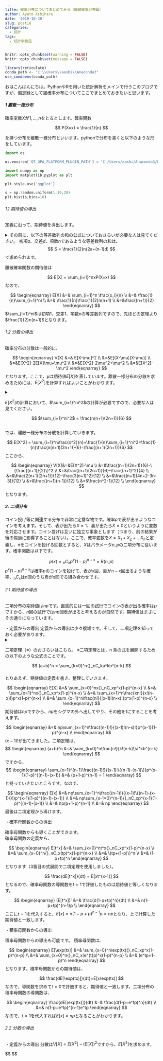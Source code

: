 ```yaml
---
title: 確率分布についてまとめてみる（離散確率分布編）
author: Ayato Ashihara
date: '2019-10-30'
slug: post18
categories:
  - 統計
tags:
  - 統計学検定
---
```


<!--more-->

```r
knitr::opts_chunk$set(warning = FALSE)
knitr::opts_chunk$set(message = FALSE)
```

```r
library(reticulate)
conda_path <- "C:\\Users\\aashi\\Anaconda3"
use_condaenv(conda_path)
```

おはこんばんにちは。PythonやRを用いた統計解析をメインで行うこのブログですが、備忘録として諸確率分布についてここでまとめておきたいと思います。

##### 1 離散一様分布
確率変数$X$が$1,...,n$をとるとします。確率関数

$$
P(X=x) = \frac{1}{n}
$$

を持つ分布を離散一様分布といいます。pythonで分布を書くと以下のような形をしています。

```python
import os

os.environ['QT_QPA_PLATFORM_PLUGIN_PATH'] = 'C:/Users/aashi/Anaconda3/Library/plugins/platforms'
```


```python
import numpy as np
import matplotlib.pyplot as plt

plt.style.use('ggplot')

s = np.random.uniform(1,10,20)
plt.hist(s,bins=10)

```

###### 1.1 期待値の導出

定義に沿って、期待値を導出します。

<details><summary>その前に、以下の等差数列の和の公式についておさらいが必要な人は見てください。
初項$a$、交差$d$、項数$n$であるような等差数列の和は、
$$
S = \frac{1}{2}n(2a+(n-1)d)
$$
で求められます。
</summary>

（証明）
数列を二通りで書きます。1つはそのまま、2つ目は逆順です。

$$
S = a + (a+d) + (a+2d) + ... + \{a + (n-2)d\} + \{a + (n-1)d\} \\
S = \{a + (n-1)d\} + \{a + (n-2)d\} + ... + (a+2d) +(a+d) + a
$$
この2本の方程式を縦に見て、同じ位置の項を足し合わせると、$2a + (n-d)$がn個できちゃいます。

$$
\begin{eqnarray}
2S &=& 2a + (n-1)d + 2a + (n-1)d + ... + 2a + (n-1)d \\
&=& n(2a + (n-1)d)
\end{eqnarray}
$$
よって、

$$
S = \frac{1}{2}n(2a + (n-1)d)
$$
</details>

離散確率関数の期待値は

$$
E[X] = \sum_{i=1}^nxP(X=x)
$$
なので、

$$
\begin{eqnarray}
E[X] &=& \sum_{i=1}^n \frac{x_i}{n} \\
&=& \frac{1}{n}\sum_{i=1}^ni \\
&=& \frac{1}{n}\frac{1}{2}n(n+1) \\
&=&\frac{(n+1)}{2}
\end{eqnarray}
$$
$\sum_{i=1}^ni$は初項1、交差1、項数$n$の等差数列ですので、先ほどの定理より$\frac{1}{2}n(n+1)$となります。

###### 1.2 分散の導出

確率分布の分散は一般的に、

$$
\begin{eqnarray}
V(X) &=& E[X-\mu]^2 \\
&=&E[(X-\mu)(X-\mu)] \\
&=&E[X^2]-2E[X]\mu+\mu^2 \\
&=&E[X^2]-2\mu^2+\mu^2 \\
&=&E[X^2]-\mu^2
\end{eqnarray}
$$
となります。ここで、$\mu$は期待値$E[X]$を表しています。離散一様分布の分散を求めるためには、$E[X^2]$を計算すればよいことがわかります。

<details><summary>$E[X^2]$の計算において、$\sum_{i=1}^ni^2$の計算が必要ですので、必要な人は見てください。

$$
$\sum_{i=1}^ni^2$ = \frac{n(n+1)(2n+1)}{6}
$$

</summary>

（証明）
$(k+1)^3-k^3=3k^2+3k+1$に順に$k=1,2,...,n$を代入し、縦に揃えます。

$$
\begin{eqnarray}
2^3-1^3&=&3・1^2+3・1+1 \\
3^3-2^3&=&3・2^2+3・2+1 \\
4^3-3^3&=&3・3^2+3・3+1 \\
....\\
(n+1)^3-n^3&=&3・n^2+3・n+1

\end{eqnarray}
$$

これら方程式を縦に見て、足し合わせると左辺がすっきりして、

$$
(n+1)^3-1=3\sum_{k=1}^nk^2+3\sum_{k=1}^nk+n \\
$$
$\sum_{k=1}^nk=\frac{n(n+1)}{2}$は先ほど求めているので代入すると、

$$
(n+1)^3-1=3\sum_{k=1}^nk^2+3\frac{n(n+1)}{2}+n \\
$$
ここから

$$
\begin{eqnarray}
3\sum_{k=1}^nk^2&=&(n+1)^3-1-(3\frac{n(n+1)}{2}+n)\\
\sum_{k=1}^nk^2&=&\frac{1}{3}\{(n+1)^3-1-(3\frac{n(n+1)}{2}+n)\}\\
&=&\frac{1}{6}\{2(n+1)^3-2-3n(n+1)-2n\}\\
&=&\frac{1}{6}\{2n^3+6n^2+6n+2-2-3n^2-3n-2n\}\\
&=&\frac{1}{6}\{2n^3+3n^2+n\}\\
&=&\frac{1}{6}n\{2n^2+3n+1\}\\
&=&\frac{1}{6}n(n+1)(2n+1)\\
\end{eqnarray}
$$
</details>

では、離散一様分布の分散を計算していきます。

$$
E[X^2] = \sum_{i=1}^n\frac{x^2}{n}=\frac{1}{n}\sum_{i=1}^ni^2=\frac{1}{n}\frac{n(n+1)(2n+1)}{6}=\frac{(n+1)(2n+1)}{6}
$$
ここから、

$$
\begin{eqnarray}
V[X]&=&E[X^2]-\mu \\
&=&\frac{(n+1)(2n+1)}{6}-\{\frac{(n+1)}{2}\}^2 \\
&=&\frac{(n+1)(2n+1)}{6}-\frac{(n+1)^2}{4} \\
&=&\frac{2(n+1)(2n+1)}{12}-\frac{3(n+1)^2}{12} \\
&=&\frac{(n+1)(4n+2-3n-3)}{12} \\
&=&\frac{(n+1)(n-1)}{12} \\
&=&\frac{n^2-1}{12} \\
\end{eqnarray}
$$
となります。

##### 2. 二項分布

コイン投げ等に関連する分布で非常に定番な物です。確率$p$で表が出るようなコインを考えます。そして、表が出たら$X=1$、裏が出たら$X=0$というように変数を対応させます。コイン投げは互いに独立な事象とします（つまり、前の結果が後の悔過に影響することはない）。ここで、確率変数を$X=X_1+X_2+...X_n$と定義し、$n$をコインを投げる回数とすると、$X$はパラメータ$n,p$の二項分布に従います。確率関数は以下です。

$$
p(x) = {}_nC_xp^x(1-p)^{n-x} = B(n,p)
$$
$p^x(1-p)^{n-x}$は確率$p$のコインを投げて、表が$x$回、裏が$n-x$回出るような確率、${}_nC_x$は$n$回のうち表が$x$回でる組み合わせです。

###### 2.1 期待値の導出
二項分布の期待値は$np$です。直感的には一回の試行でコインの表が出る確率は$p$ですから、$n$回の試行では$np$回表が出ると考えるのが自然です。期待値はまさにその通りになっています。

・定義からの導出
定義からの導出は少々複雑です。そして、二項定理を知っておく必要があります。
<details><summary>二項定理（※）のおさらいはこちら。
※二項定理とは，n 乗の式を展開するための以下のような公式のことです。

$$
(a+b)^n = \sum_{k=0}^n{}_nC_ka^kb^{n-k}
$$
</summary>

二項定理で重要なことは$(a+b)^n$を展開したとき、それぞれの係数は${}_nC_k$になるということです。
例えば、

$$
\begin{eqnarray}
(a+b)^3&=&\sum_{k=0}^3{}_3C_ka^kb^{3-k} \\
&=& {}_3C_0a^3 + {}_3C_1a^2b + {}_3C_2ab^2+{}_3C_3b^3 
\end{eqnarray}
$$
といった感じです。

・証明
n=3の場合で考えてみます。$(a+b)^3=(a+b)(a+b)(a+b)$です。この式を展開した時の各項は以下のようにまとめられます。

|:--|--:|:-:|
| a | a | a |
| a | a | b |
| a | b | a |
| a | b | b |
| b | a | a |
| b | a | b |
| b | b | a |
| b | b | b |

見るとわかるのですが、各項は「$a$と$b$のうちどちらかを選ぶ」という行為を各括弧に対して行った結果を掛け合わしたものになっています。そして、これらを足し合わせたものが$(a+b)^3$の総和となります。よって、各項は$a^kb^(n-k)$というタイプのものしかないということがわかります。つまり、指数部の総和=3となっているということです。また、その係数は$3$個のうちk個の括弧でaを選ぶ組合せですから、${}_3Ck$となるわけです。

ところで、これは二項分布にもそのまま当てはまる話です。先ほどのサイコロを投げる例で、括弧を試行数$n$、$a$をサイコロで表が出る確率$p$とすれば、先ほどの表は$a$が表、$b$が裏とみることができます。そして、各括弧（試行)において「$a$と$b$のうちどちらかを選ぶ」は「表と裏のどちらかが出る」と読み替えることができます。このように二項定理と二項分布は密接に関係しています。

</details>

とりあえず、期待値の定義を書き、整理していきます。

$$
\begin{eqnarray}
E[X] &=& \sum_{x=0}^nx{}_nC_xp^x(1-p)^{n-x} \\
&=& \sum_{x=1}^nx{}_nC_xp^x(1-p)^{n-x} \\
&=& \sum_{x=1}^n\frac{xn!}{x!(n-x)!}p^x(1-p)^{n-x} \\
&=& \sum_{x=1}^n\frac{n!}{(x-1)!(n-x)!}p^x(1-p)^{n-x} \\
\end{eqnarray}
$$
期待値は$np$ですから、$np$をシグマの外へ出してやり、その他を1にすることを考えます。

$$
\begin{eqnarray}
&=& np\sum_{x=1}^n\frac{(n-1)!}{(x-1)!(n-x)!}p^{x-1}(1-p)^{n-x} \\
\end{eqnarray}
$$
$(x-1)!$が出てきました。二項定理は、
$$
\begin{eqnarray}
(a+b)^n &=& \sum_{k=0}^n\frac{n!}{k!(n-k)!}a^kb^{n-k}
\end{eqnarray}
$$
ですから、
$$
\begin{eqnarray}
\sum_{x=1}^{n-1}\frac{(n-1)!}{(x-1)!\{(n-1)-(x-1)\}}p^{x-1}(1-p)^{(n-1)-(x-1)} &=& (p+1-p)^{n-1} = 1
\end{eqnaray}
$$
と持っていきたいところです。なので、

$$
\begin{eqnarray}
E[x] &=& np\sum_{x=1}^n\frac{(n-1)!}{(x-1)!\{(n-1)-(x-1)\}!}p^{x-1}(1-p)^{(n-1)-(x-1)} \\
&=& np\sum_{x-1=0}^{n-1}{}_nC_xp^{x-1}(1-p)^{(n-1)-(x-1)} \\
&=& np(p+1-p)^{n-1} \\
&=& np
\end{eqnarray}
$$
最後は二項定理から導けます。


・確率母関数からの導出

確率母関数からも導くことができます。  
確率母関数の定義から、

$$
\begin{eqnarray}
E[t^x] &=& \sum_{x=0}^nt^x{}_nC_xp^x(1-p)^{n-x} \\
&=& \sum_{x=0}^n{}_nC_x(tp)^x(1-p)^{n-x} \\
&=& \{tp+(1-p)\}^n \\
&=& (1-p+tp)^n
\end{eqnarray}
$$
となります（3番目の式展開で二項定理を使用しました）。

$$
\frac{dE[t^x]}{dt} = E[xt^{x-1}]
$$
となるので、確率母関数の導関数を$t=1$で評価したものは期待値と等しくなります。

$$
\begin{eqnarray}
(E[t^x])' &=& \frac{d(1-p+tp)^n}{dt} \\
&=& n(1-p+tp)^{n-1}p \\
\end{eqnarray}
$$
ここに$t=1$を代入すると、$E[x]=n(1-p+p)^{n-1}p=np$となり、上で計算した期待値と一致します。

・積率母関数からの導出

積率母関数からの導出も可能です。
積率母関数は、

$$
\begin{eqnarray}
E[\exp(tx)] &=& \sum_{x=0}^n\exp(tx){}_nC_xp^x(1-p)^{n-p} \\
&=& \sum_{x=0}^n{}_nC_x(e^{t}p)^x(1-p)^{n-p} \\
&=& (e^tp+1-p)^n
\end{eqnarray}
$$
となります。積率母関数からの期待値は、

$$
\frac{dE[\exp(tx)]}{dt}=E[x\exp(tx)]
$$
なので、導関数を求めて$t=0$で評価すると、期待値と一致します。二項分布の積率母関数の導関数は、

$$
\begin{eqnarray}
\frac{dE[\exp(tx)]}{dt} &=& \frac{d(1-p+e^tp)^n}{dt} \\
&=& n(1-p+e^tp)^{n-1}e^tp
\end{eqnarray}
$$
なので、$t=1$を代入すれば$E[x]=np$となることがわかります。

###### 2.2 分散の導出

・定義からの導出
分散は$V[X] = E[X^2]-(E[X])^2$ですから、$E[X^2]$を求めます。

$$
\begin{eqnarray}
E[X^2] &=& \sum_{x=0}^nx^2{}_nC_xp^x(1-p)^{n-x} \\
&=& \sum_{x=0}^n(x(x-1)+x){}_nC_xp^x(1-p)^{n-x} \\
&=& \sum_{x=0}^nx(x-1){}_nC_xp^x(1-p)^{n-x} + \sum_{x=0}^nx{}_nC_xp^x(1-p)^{n-x} \\
&=& \sum_{x=0}^nx(x-1){}_nC_xp^x(1-p)^{n-x} + E[x]\\
&=& \sum_{x=2}^nx(x-1){}_nC_xp^x(1-p)^{n-x} + E[x]\\
&=& \sum_{x=2}^nx(x-1)\frac{n!}{x!(n-x)!}p^x(1-p)^{n-x} + E[x]\\
&=& \sum_{x=2}^n\frac{n!}{(x-2)!(n-x)!}p^x(1-p)^{n-x} + E[x]\\
&=& \sum_{x=2}^n\frac{n!}{(x-2)!(n-x)!}p^x(1-p)^{n-x} + E[x]\\
&=& n(n-1)p^2\sum_{x=2}^n\frac{(n-2)!}{(x-2)!(n-x)!}p^{x-2}(1-p)^{n-x} + E[x]\\
&=& n(n-1)p^2\sum_{x=2}^n\frac{(n-2)!}{(x-2)!(n-x)!}p^{x-2}(1-p)^{n-x} + E[x]\\


\end{eqnarray}
$$






